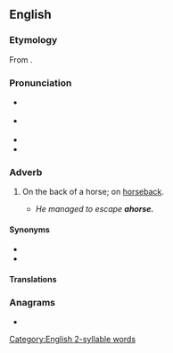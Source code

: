 ==English==

===Etymology===
From {{prefix|a|horse|lang=en}}.

===Pronunciation===
* {{a|UK}} {{IPA|/əˈhɔːs/|lang=en}}
* {{a|US}} {{IPA|/əˈhɔːɹs/|lang=en}}
* {{audio|En-us-ahorse.ogg|Audio (US)|lang=en}}
* {{rhymes|ɔː(ɹ)s|lang=en}}
{{rfap|variety=UK|lang=en|UK}}

===Adverb===
{{en-adv|-}}

# {{lb|en|archaic}} On the back of a horse; on [[horseback#Adverb|horseback]].
#* ''He managed to escape '''ahorse.'''''

====Synonyms====
* {{l|en|horseback}}
* {{l|en|ahorseback}}

====Translations====
{{trans-see|on the back of a horse|horseback}}

===Anagrams===
* {{anagrams|en|ashore|hearos|hoarse|shoare}}

[[Category:English 2-syllable words]]